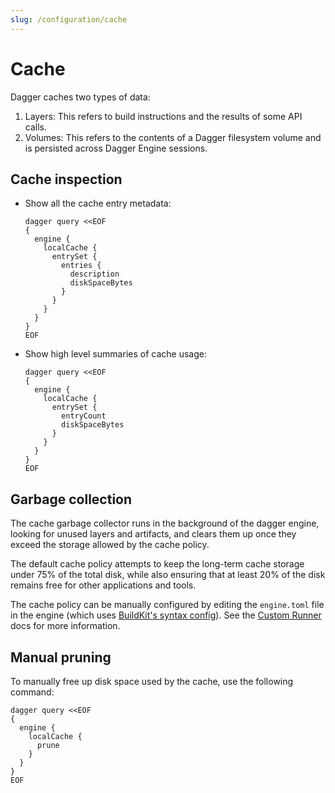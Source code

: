 ```yaml
---
slug: /configuration/cache
---
```



# Cache

Dagger caches two types of data:

1. Layers: This refers to build instructions and the results of some API calls.
2. Volumes: This refers to the contents of a Dagger filesystem volume and is persisted across Dagger Engine sessions.

## Cache inspection

- Show all the cache entry metadata:

    ```shell
    dagger query <<EOF
    {
      engine {
        localCache {
          entrySet {
            entries {
              description
              diskSpaceBytes
            }
          }
        }
      }
    }
    EOF
    ```

- Show high level summaries of cache usage:

    ```shell
    dagger query <<EOF
    {
      engine {
        localCache {
          entrySet {
            entryCount
            diskSpaceBytes
          }
        }
      }
    }
    EOF
    ```

## Garbage collection

The cache garbage collector runs in the background of the dagger engine,
looking for unused layers and artifacts, and clears them up once they exceed
the storage allowed by the cache policy.

The default cache policy attempts to keep the long-term cache storage under 75%
of the total disk, while also ensuring that at least 20% of the disk remains
free for other applications and tools.

The cache policy can be manually configured by editing the `engine.toml` file in the engine
(which uses [BuildKit's syntax config](https://github.com/moby/buildkit/blob/v0.17.0/docs/buildkitd.toml.md?plain=1#L66-L82)).
See the [Custom Runner](./custom-runner.mdx) docs for more information.

## Manual pruning

To manually free up disk space used by the cache, use the following command:

```shell
dagger query <<EOF
{
  engine {
    localCache {
      prune
    }
  }
}
EOF
```
